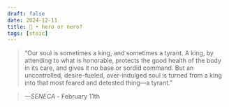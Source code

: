 ```yaml
---
draft: false 
date: 2024-12-11
title: 🗿 • hero or nero?
tags: [stoic]
---
```


>  “Our soul is sometimes a king, and sometimes a tyrant. A king, by attending to what is honorable, protects the good health of the body in its care, and gives it no base or sordid command. But an uncontrolled, desire-fueled, over-indulged soul is turned from a king into that most feared and detested thing—a tyrant.”

> *—SENECA* - February 11th